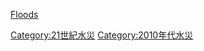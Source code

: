 {{yearcat}}
{{year by category
|m=2
|c=0
|d=1
|y=1
|cat=水災
|sortkey=Floods
|parent=各年水災
|subcat=2011年自然災害
}}
{{Commonscat|2011 floods}}
[[Category:21世紀水災|Category:21世紀水災]]
[[Category:2010年代水災|Category:2010年代水災]]
[[category:2011年氣象|Floods]]